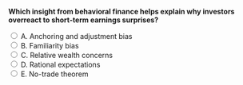 ::: {.question-block}

<form onsubmit="event.preventDefault(); checkAnswer('module5_mcq_q94')" data-correct-answer="A">
<strong style="display: block;">Which insight from behavioral finance helps explain why investors overreact to short-term earnings surprises?</strong>

<label><input type="radio" name="module5_mcq_q94" value="A"> A. Anchoring and adjustment bias</label><br>
<label><input type="radio" name="module5_mcq_q94" value="B"> B. Familiarity bias</label><br>
<label><input type="radio" name="module5_mcq_q94" value="C"> C. Relative wealth concerns</label><br>
<label><input type="radio" name="module5_mcq_q94" value="D"> D. Rational expectations</label><br>
<label><input type="radio" name="module5_mcq_q94" value="E"> E. No-trade theorem</label><br>
</form>

<div id="feedback-module5_mcq_q94" class="feedback" data-status="" style="display:none;">
✅ Correct: A. Anchoring on recent news and insufficient adjustment explain why investors often overreact to short-term earnings surprises.
</div>

:::
